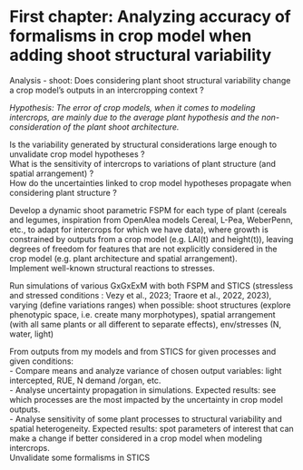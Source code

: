 # First chapter: Analyzing accuracy of formalisms in crop model when adding shoot structural variability


Analysis - shoot: Does considering plant shoot structural variability change a crop model's outputs in an intercropping context ?  

*Hypothesis: The error of crop models, when it comes to modeling intercrops, are mainly due to the average plant hypothesis and 
the non-consideration of the plant shoot architecture.*  

Is the variability generated by structural  considerations large enough to unvalidate crop model hypotheses ?  
What is the sensitivity of intercrops to variations of plant structure (and spatial arrangement) ?  
How do the uncertainties linked to crop model hypotheses propagate when considering plant structure ?  

Develop a dynamic shoot parametric FSPM for each type of plant 
(cereals and legumes, inspiration from OpenAlea models Cereal, L-Pea, WeberPenn, etc., to adapt for intercrops for which we have data), 
where growth is constrained by outputs from a crop model (e.g. LAI(t) and height(t)), 
leaving degrees of freedom for features that are not explicitly considered in the crop model (e.g. plant architecture and spatial arrangement).   
Implement well-known structural reactions to stresses.  


Run simulations of various GxGxExM with both FSPM and STICS (stressless and stressed conditions : Vezy et al., 2023; Traore et al., 2022, 2023), 
varying (define variations ranges) when possible: shoot structures (explore phenotypic space, i.e. create many morphotypes), 
spatial arrangement (with all same plants or all different to separate effects), env/stresses (N, water, light)  
 

From outputs from my models and from STICS for given processes and given conditions:  
- Compare means and analyze variance of chosen output variables: light intercepted, RUE, N demand /organ, etc.  
- Analyse uncertainty propagation in simulations. 
Expected results: see which processes are the most impacted by the uncertainty in crop model outputs.  
- Analyse sensitivity of some plant processes to structural variability and spatial heterogeneity. 
Expected results: spot parameters of interest that can make a change if better considered in a crop model when modeling intercrops.  
Unvalidate some formalisms in STICS 




